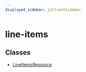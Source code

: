 ```yaml
---
displayed_sidebar: jsClientSidebar
---
```



# line-items

## Classes

- [LineItemsResource](../line_items/classes/line_items.LineItemsResource.mdx)
